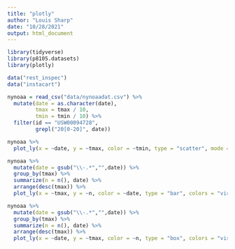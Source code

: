```yaml
---
title: "plotly"
author: "Louis Sharp"
date: "10/28/2021"
output: html_document
---
```


```r
library(tidyverse)
library(p8105.datasets)
library(plotly)
```

```r
data("rest_inspec")
data("instacart")
```

```r
nynoaa = read_csv("data/nynoaadat.csv") %>% 
  mutate(date = as.character(date),
         tmax = tmax / 10,
         tmin = tmin / 10) %>% 
  filter(id == "USW00094728",
         grepl("20[0-20]", date))

nynoaa %>%
  plot_ly(x = ~date, y = ~tmax, color = ~tmin, type = "scatter", mode = "markers")

nynoaa %>% 
  mutate(date = gsub("\\-.*","",date)) %>% 
  group_by(tmax) %>% 
  summarize(n = n(), date) %>% 
  arrange(desc(tmax)) %>% 
  plot_ly(x = ~tmax, y = ~n, color = ~date, type = "bar", colors = "viridis")

nynoaa %>% 
  mutate(date = gsub("\\-.*","",date)) %>% 
  group_by(tmax) %>% 
  summarize(n = n(), date) %>% 
  arrange(desc(tmax)) %>% 
  plot_ly(x = ~date, y = ~tmax, color = ~n, type = "box", colors = "viridis")
```

